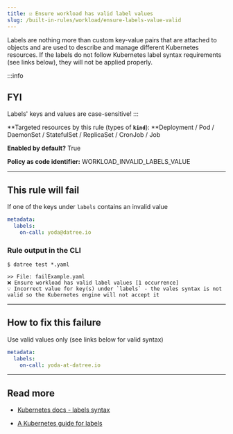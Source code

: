 ```yaml
---
title: ☑️ Ensure workload has valid label values
slug: /built-in-rules/workload/ensure-labels-value-valid
---
```


Labels are nothing more than custom key-value pairs that are attached to objects and are used to describe and manage different Kubernetes resources. If the labels do not follow Kubernetes label syntax requirements (see links below), they will not be applied properly.

:::info

## FYI

Labels' keys and values are case-sensitive!
:::

**Targeted resources by this rule (types of **`kind`**): **Deployment / Pod / DaemonSet / StatefulSet / ReplicaSet / CronJob / Job

**Enabled by default?** True

**Policy as code identifier:** WORKLOAD_INVALID_LABELS_VALUE

---

## This rule will fail

If one of the keys under `labels` contains an invalid value

```yaml
metadata:
  labels:
    on-call: yoda@datree.io
```

### Rule output in the CLI

```none
$ datree test *.yaml

>> File: failExample.yaml
❌ Ensure workload has valid label values [1 occurrence]
💡 Incorrect value for key(s) under `labels` - the vales syntax is not valid so the Kubernetes engine will not accept it
```

---

## How to fix this failure

Use valid values only (see links below for valid syntax)

```yaml
metadata:
  labels:
    on-call: yoda-at-datree.io
```

---

## Read more

- [Kubernetes docs - labels syntax](https://kubernetes.io/docs/concepts/overview/working-with-objects/labels/#syntax-and-character-set)

- [A Kubernetes guide for labels](https://datree-io.webflow.io/resources/a-kubernetes-guide-for-labels-and-selectors#anchor10)
